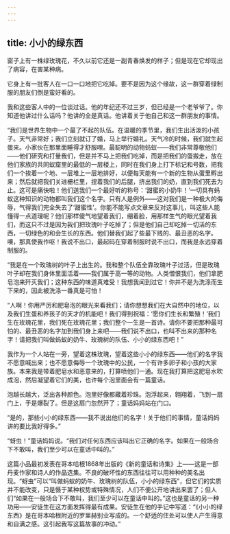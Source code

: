 ```yaml
---
---
---
```

title: 小小的绿东西
---






窗子上有一株绿玫瑰花，不久以前它还是一副青春焕发的样子；但是现在它却现出了病容，在害某种病。

它身上有一批客人在一口一口地把它吃掉。要不是因为这个缘故，这一群穿着绿制服的朋友们倒是蛮好看的。

我和这些客人中的一位谈过话。他的年纪还不过三岁，但已经是一个老爷爷了。你知道他讲过什么话吗？他讲的全是真话。他讲着关于他自己和这一群朋友的事情。

“我们是世界生物中一个最了不起的队伍。在温暖的季节里，我们生出活泼的小孩子。天气非常好；我们立刻就订了婚，马上举行婚礼。天气冷的时候，我们就生起蛋来。小家伙在那里面睡得才舒服哩。最聪明的动物蚂蚁——我们非常尊敬他们——他们研究和打量我们，但是并不马上把我们吃掉，而是把我们的蛋搬走，放在他们家族的共同蚁窟里的最低的一层楼上，同时在我们身上打下标记和号数，把我们一个挨着一个地、一层堆上一层地排好，以便每天能有一个新的生物从蛋里孵出来；然后就把我们关进栅栏里，捏着我们的后腿，挤出我们的奶，直到我们死去为止。这可是痛快啦！他们送我们一个最好听的称号：‘甜蜜的小奶牛！’一切具有蚂蚁这种知识的动物都叫我们这个名字。只有人是例外——这对我们是一种极大的侮辱，气得我们完全失去了‘甜蜜性’。你能不能写点文章来反对这事儿，叫这些人能懂得一点道理呢？他们那样傻气地望着我们，绷着脸，用那样生气的眼光望着我们，而这只不过是因为我们把玫瑰叶子吃掉了；但是他们自己却吃掉一切活的东西，一切绿色的和会生长的东西。他们替我们起了些最下贱的、最丑恶的名字。噢，那真使我作呕！我说不出口，最起码在穿着制服时说不出口，而我是永远穿着制服的。

“我是在一个玫瑰树的叶子上出生的。我和整个队伍全靠玫瑰叶子过活，但是玫瑰叶子却在我们身体里面活着——我们属于高一等的动物。人类憎恨我们，他们拿肥皂泡来歼灭我们；这种东西的味道真难受！我想我闻到过它！你并不是为洗涤而生下来的，因此被洗涤一番真是可怕！

“人啊！你用严厉和肥皂泡的眼光来看我们；请你想想我们在大自然中的地位，以及我们生蛋和养孩子的天才的机能吧！我们得到祝福：‘愿你们生长和繁殖！’我们生在玫瑰花里，我们死在玫瑰花里；我们整个一生是一首诗。请你不要把那种最可怕的、最丑恶的名字加到我们身上来吧——我们说不出口，也叫不出来的那种名字！请把我们叫做蚂蚁的奶牛、玫瑰树的队伍、小小的绿东西吧！”

我作为一个人站在一旁，望着这株玫瑰，望着这些小小的绿东西——他们的名字我不愿意喊出来；也不愿意侮辱一个玫瑰中的公民，一个有许多卵子和小孩的大家族。本来我是带着肥皂水和恶意来的，打算喷他们一通。现在我打算把这肥皂水吹成泡，然后凝望着它们的美，也许每个泡里面会有一篇童话。

泡越长越大，泛出各种颜色。泡里好像都藏着珍珠。泡浮起来，翱翔着，飞到一扇门上，于是爆裂了。但是这扇门忽然开了；童话妈妈站在门口。

“是的，那些小小的绿东西——我不说出他们的名字！关于他们的事情，童话妈妈讲的要比我好得多。”

“蚜虫！”童话妈妈说。“我们对任何东西应该叫出它正确的名字。如果在一般场合下不敢叫，我们至少可以在童话中叫的。”

这篇小品最初发表在哥本哈根1868年出版的《新的童话和诗集》上——这是一部丹麦作家和诗人的作品选集。不良的破坏性的东西往往可以用种种的美名出现。“蚜虫”可以“叫做蚂蚁的奶牛、玫瑰树的队伍，小小的绿东西”，但它们的实质并不能改变，只是慑于某种权势或特殊情况，人们不便公开地讲出来罢了；但人们“如果在一般场合下不敢叫，我们至少可以在童话中叫的。”这也是童话的另一种功用——安徒生在这方面发挥得最有成果。安徒生在他的手记中写道：“《小小的绿东西》是在哥本哈根附近的罗里赫别业写成的。一个舒适的住处可以使人产生得意和自满之感。这引起我写这篇故事的冲动。”